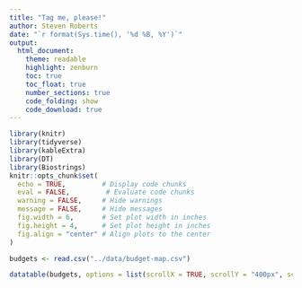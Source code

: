 ```yaml
---
title: "Tag me, please!"
author: Steven Roberts
date: "`r format(Sys.time(), '%d %B, %Y')`"  
output: 
  html_document:
    theme: readable
    highlight: zenburn
    toc: true
    toc_float: true
    number_sections: true
    code_folding: show
    code_download: true
---
```


```r
library(knitr)
library(tidyverse)
library(kableExtra)
library(DT)
library(Biostrings)
knitr::opts_chunk$set(
  echo = TRUE,         # Display code chunks
  eval = FALSE,         # Evaluate code chunks
  warning = FALSE,     # Hide warnings
  message = FALSE,     # Hide messages
  fig.width = 6,       # Set plot width in inches
  fig.height = 4,      # Set plot height in inches
  fig.align = "center" # Align plots to the center
)
```


```r
budgets <- read.csv("../data/budget-map.csv")


```

```r
datatable(budgets, options = list(scrollX = TRUE, scrollY = "400px", scrollCollapse = TRUE, paging = FALSE))
```

